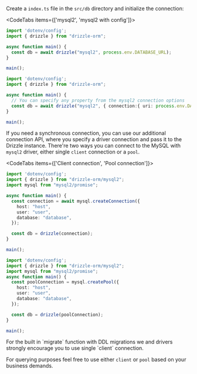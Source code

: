 
Create a `index.ts` file in the `src/db` directory and initialize the connection:

<CodeTabs items={['mysql2', 'mysql2 with config']}>
```typescript copy
import 'dotenv/config';
import { drizzle } from "drizzle-orm";

async function main() {
  const db = await drizzle("mysql2", process.env.DATABASE_URL);
}

main();
```
```typescript copy
import 'dotenv/config';
import { drizzle } from "drizzle-orm";

async function main() {
  // You can specify any property from the mysql2 connection options
  const db = await drizzle("mysql2", { connection:{ uri: process.env.DATABASE_URL }});
}

main();
```
</CodeTabs>

If you need a synchronous connection, you can use our additional connection API, where you specify a driver connection and pass it to the Drizzle instance.
There're two ways you can connect to the MySQL with `mysql2` driver, either single `client` connection or a `pool`.

<CodeTabs items={['Client connection', 'Pool connection']}>
  ```typescript copy
  import 'dotenv/config';
  import { drizzle } from "drizzle-orm/mysql2";
  import mysql from "mysql2/promise";

  async function main() {
    const connection = await mysql.createConnection({
      host: "host",
      user: "user",
      database: "database",
    });

    const db = drizzle(connection);
  }

  main();
  ```
  ```typescript copy
  import 'dotenv/config';
  import { drizzle } from "drizzle-orm/mysql2";
  import mysql from "mysql2/promise";
  async function main() {
    const poolConnection = mysql.createPool({
      host: "host",
      user: "user",
      database: "database",
    });

    const db = drizzle(poolConnection);
  }

  main();
  ```
</CodeTabs>

<Callout type="warning" emoji="⚙️">
  For the built in `migrate` function with DDL migrations we and drivers strongly encourage you to use single `client` connection.  

  For querying purposes feel free to use either `client` or `pool` based on your business demands.
</Callout>